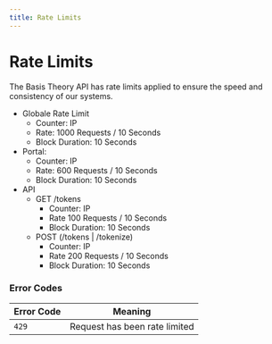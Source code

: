 ```yaml
---
title: Rate Limits
---
```


# Rate Limits

The Basis Theory API has rate limits applied to ensure the speed and consistency of our systems.

- Globale Rate Limit
  - Counter: IP
  - Rate: 1000 Requests / 10 Seconds
  - Block Duration: 10 Seconds
- Portal:
  - Counter: IP
  - Rate: 600 Requests / 10 Seconds
  - Block Duration: 10 Seconds
- API
  - GET /tokens
    - Counter: IP
    - Rate 100 Requests / 10 Seconds
    - Block Duration: 10 Seconds
  - POST (/tokens | /tokenize)
    - Counter: IP
    - Rate 200 Requests / 10 Seconds
    - Block Duration: 10 Seconds 

### Error Codes

| Error Code | Meaning                       |
| ---------- | ----------------------------- |
| `429`      | Request has been rate limited |
